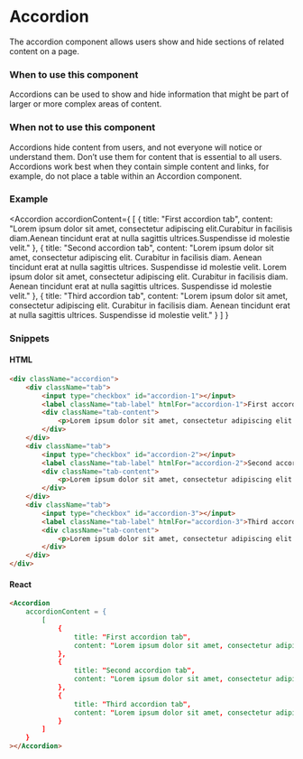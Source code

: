
<Meta title="Components/Molecules/Accordion" component={Accordion} />

# Accordion

The accordion component allows users show and hide sections of related content on a page.

### When to use this component

Accordions can be used to show and hide information that might be part of larger or more complex areas of content.

### When not to use this component

Accordions hide content from users, and not everyone will notice or understand them. Don’t use them for content that is essential to all users. Accordions work best when they contain simple content and links, for example, do not place a table within an Accordion component.

### Example

<Accordion
    accordionContent={
        [
            {
                title: "First accordion tab",
                content: "Lorem ipsum dolor sit amet, consectetur adipiscing elit.Curabitur in facilisis diam.Aenean tincidunt erat at nulla sagittis ultrices.Suspendisse id molestie velit."
            },
            {
                title: "Second accordion tab",
                content: "Lorem ipsum dolor sit amet, consectetur adipiscing elit. Curabitur in facilisis diam. Aenean tincidunt erat at nulla sagittis ultrices. Suspendisse id molestie velit. Lorem ipsum dolor sit amet, consectetur adipiscing elit. Curabitur in facilisis diam. Aenean tincidunt erat at nulla sagittis ultrices. Suspendisse id molestie velit."
            },
            {
                title: "Third accordion tab",
                content: "Lorem ipsum dolor sit amet, consectetur adipiscing elit. Curabitur in facilisis diam. Aenean tincidunt erat at nulla sagittis ultrices. Suspendisse id molestie velit."
            }
        ]
    }
>
</Accordion>

### Snippets

#### HTML

```HTML
<div className="accordion">
    <div className="tab">
        <input type="checkbox" id="accordion-1"></input>
        <label className="tab-label" htmlFor="accordion-1">First accordion tab</label>
        <div className="tab-content">
            <p>Lorem ipsum dolor sit amet, consectetur adipiscing elit. Curabitur in facilisis diam. Aenean tincidunt erat at nulla sagittis ultrices. Suspendisse id molestie velit.</p>
        </div>
    </div>
    <div className="tab">
        <input type="checkbox" id="accordion-2"></input>
        <label className="tab-label" htmlFor="accordion-2">Second accordion tab</label>
        <div className="tab-content">
            <p>Lorem ipsum dolor sit amet, consectetur adipiscing elit. Curabitur in facilisis diam. Aenean tincidunt erat at nulla sagittis ultrices. Suspendisse id molestie velit. Lorem ipsum dolor sit amet, consectetur adipiscing elit. Curabitur in facilisis diam. Aenean tincidunt erat at nulla sagittis ultrices. Suspendisse id molestie velit.</p>
        </div>
    </div>
    <div className="tab">
        <input type="checkbox" id="accordion-3"></input>
        <label className="tab-label" htmlFor="accordion-3">Third accordion tab</label>
        <div className="tab-content">
            <p>Lorem ipsum dolor sit amet, consectetur adipiscing elit. Curabitur in facilisis diam. Aenean tincidunt erat at nulla sagittis ultrices. Suspendisse id molestie velit.</p>
        </div>
    </div>
</div>
```

#### React

```HTML
<Accordion
    accordionContent = {
        [
            {
                title: "First accordion tab",
                content: "Lorem ipsum dolor sit amet, consectetur adipiscing elit.Curabitur in facilisis diam.Aenean tincidunt erat at nulla sagittis ultrices.Suspendisse id molestie velit."
            },
            {
                title: "Second accordion tab",
                content: "Lorem ipsum dolor sit amet, consectetur adipiscing elit. Curabitur in facilisis diam. Aenean tincidunt erat at nulla sagittis ultrices. Suspendisse id molestie velit. Lorem ipsum dolor sit amet, consectetur adipiscing elit. Curabitur in facilisis diam. Aenean tincidunt erat at nulla sagittis ultrices. Suspendisse id molestie velit."
            },
            {
                title: "Third accordion tab",
                content: "Lorem ipsum dolor sit amet, consectetur adipiscing elit. Curabitur in facilisis diam. Aenean tincidunt erat at nulla sagittis ultrices. Suspendisse id molestie velit."
            }
        ]
    }
></Accordion>
```